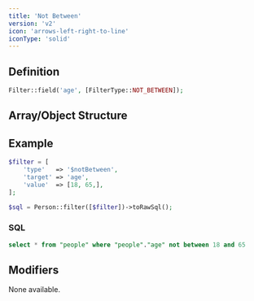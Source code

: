 ```yaml
---
title: 'Not Between'
version: 'v2'
icon: 'arrows-left-right-to-line'
iconType: 'solid'
---
```


## Definition
```php
Filter::field('age', [FilterType::NOT_BETWEEN]);
```

## Array/Object Structure


<TypeParameterField type="$notBetween" />


<TargetParameterField />

<ParamField body="value" type="array,size:2" required>
</ParamField>

<ParamField body="value.*" type="string|int|float" required>
</ParamField>

## Example

```php
$filter = [
    'type'   => '$notBetween',
    'target' => 'age',
    'value'  => [18, 65,],
];
```

```php
$sql = Person::filter([$filter])->toRawSql();
```

### SQL

```sql
select * from "people" where "people"."age" not between 18 and 65
```

## Modifiers

None available.